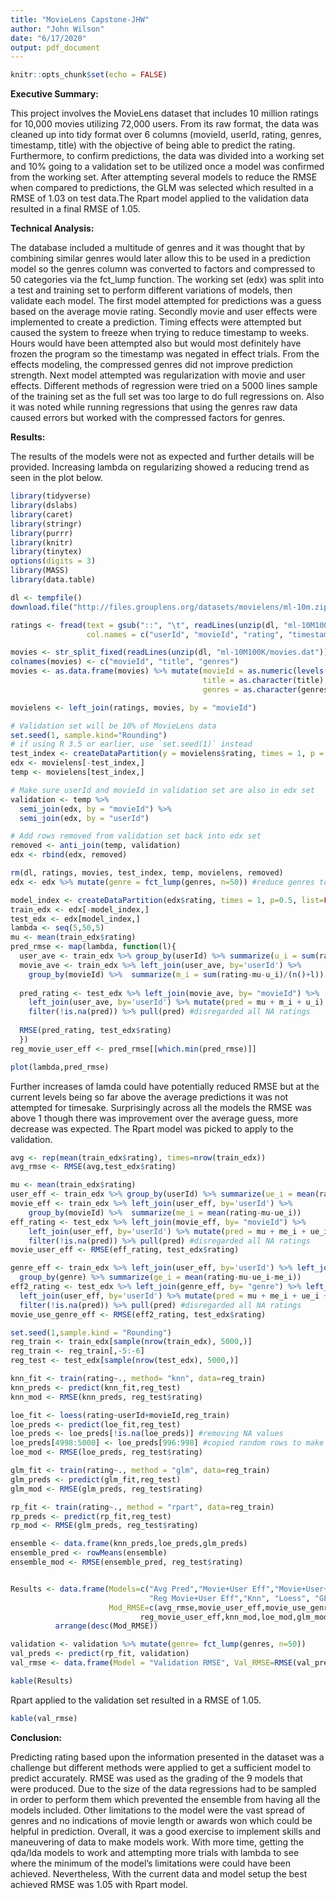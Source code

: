 ---
title: "MovieLens Capstone-JHW"
author: "John Wilson"
date: "6/17/2020"
output: pdf_document
---

```{r setup, include=FALSE}
knitr::opts_chunk$set(echo = FALSE)
```
**Executive Summary:**

This project involves the MovieLens dataset that includes 10 million ratings for 10,000 movies utilizing 72,000 users. From its raw format, the data was cleaned up into tidy format over 6 columns (movieId, userId, rating, genres, timestamp, title) with the objective of being able to predict the rating.  Furthermore, to confirm predictions, the data was divided into a working set and 10% going to a validation set to be utilized once a model was confirmed from the working set. After attempting several models to reduce the RMSE when compared to predictions, the GLM was selected which resulted in a RMSE of 1.03 on test data.The Rpart model applied to the validation data resulted in a final RMSE of 1.05.


**Technical Analysis:**

The database included a multitude of genres and it was thought that by combining similar genres would later allow this to be used in a prediction model so the genres column was converted to factors and compressed to 50 categories via the fct_lump function. The working set (edx) was split into a test and training set to perform different variations of models, then validate each model. The first model attempted for predictions was a guess based on the average movie rating. Secondly movie and user effects were implemented to create a prediction. Timing effects were attempted but caused the system to freeze when trying to reduce timestamp to weeks. Hours would have been attempted also but would most definitely have frozen the program so the timestamp was negated in effect trials. From the effects modeling, the compressed genres did not improve prediction strength. Next model attempted was regularization with movie and user effects.  Different methods of regression were tried on a 5000 lines sample of the training set as the full set was too large to do full regressions on. Also it was noted while running regressions that using the genres raw data caused errors but worked with the compressed factors for genres.


**Results:**

The results of the models were not as expected and further details will be provided. Increasing lambda on regularizing showed a reducing trend as seen in the plot below.
```{r,include=FALSE, echo=FALSE, fig.align='center'}
library(tidyverse)
library(dslabs)
library(caret)
library(stringr)
library(purrr)
library(knitr)
library(tinytex)
options(digits = 3)    
library(MASS)
library(data.table)

dl <- tempfile()
download.file("http://files.grouplens.org/datasets/movielens/ml-10m.zip", dl)

ratings <- fread(text = gsub("::", "\t", readLines(unzip(dl, "ml-10M100K/ratings.dat"))),
                 col.names = c("userId", "movieId", "rating", "timestamp"))

movies <- str_split_fixed(readLines(unzip(dl, "ml-10M100K/movies.dat")), "\\::", 3)
colnames(movies) <- c("movieId", "title", "genres")
movies <- as.data.frame(movies) %>% mutate(movieId = as.numeric(levels(movieId))[movieId],
                                           title = as.character(title),
                                           genres = as.character(genres))

movielens <- left_join(ratings, movies, by = "movieId")

# Validation set will be 10% of MovieLens data
set.seed(1, sample.kind="Rounding")
# if using R 3.5 or earlier, use `set.seed(1)` instead
test_index <- createDataPartition(y = movielens$rating, times = 1, p = 0.1, list = FALSE)
edx <- movielens[-test_index,]
temp <- movielens[test_index,]

# Make sure userId and movieId in validation set are also in edx set
validation <- temp %>% 
  semi_join(edx, by = "movieId") %>%
  semi_join(edx, by = "userId")

# Add rows removed from validation set back into edx set
removed <- anti_join(temp, validation)
edx <- rbind(edx, removed)

rm(dl, ratings, movies, test_index, temp, movielens, removed)
edx <- edx %>% mutate(genre = fct_lump(genres, n=50)) #reduce genres to 50 categories

model_index <- createDataPartition(edx$rating, times = 1, p=0.5, list=FALSE)
train_edx <- edx[-model_index,]
test_edx <- edx[model_index,]
lambda <- seq(5,50,5)
mu <- mean(train_edx$rating)
pred_rmse <- map(lambda, function(l){
  user_ave <- train_edx %>% group_by(userId) %>% summarize(u_i = sum(rating-mu)/(n()+l))
  movie_ave <- train_edx %>% left_join(user_ave, by='userId') %>%
    group_by(movieId) %>%  summarize(m_i = sum(rating-mu-u_i)/(n()+l))
  
  pred_rating <- test_edx %>% left_join(movie_ave, by= "movieId") %>%
    left_join(user_ave, by='userId') %>% mutate(pred = mu + m_i + u_i) %>% 
    filter(!is.na(pred)) %>% pull(pred) #disregarded all NA ratings
  
  RMSE(pred_rating, test_edx$rating)
  })
reg_movie_user_eff <- pred_rmse[[which.min(pred_rmse)]]
```
```{r, echo=FALSE, fig.align='center'}
plot(lambda,pred_rmse)
```

Further increases of lamda could have potentially reduced RMSE but at the current levels being so far above the average predictions it was not attempted for timesake. Surprisingly across all the models the RMSE was above 1 though there was improvement over the average guess, more decrease was expected. The Rpart model was picked to apply to the validation.

```{r, include=FALSE, echo=FALSE, fig.align='center'}
avg <- rep(mean(train_edx$rating), times=nrow(train_edx))
avg_rmse <- RMSE(avg,test_edx$rating)

mu <- mean(train_edx$rating)
user_eff <- train_edx %>% group_by(userId) %>% summarize(ue_i = mean(rating-mu))
movie_eff <- train_edx %>% left_join(user_eff, by='userId') %>%
    group_by(movieId) %>%  summarize(me_i = mean(rating-mu-ue_i))
eff_rating <- test_edx %>% left_join(movie_eff, by= "movieId") %>%
    left_join(user_eff, by='userId') %>% mutate(pred = mu + me_i + ue_i) %>% 
    filter(!is.na(pred)) %>% pull(pred) #disregarded all NA ratings
movie_user_eff <- RMSE(eff_rating, test_edx$rating)

genre_eff <- train_edx %>% left_join(user_eff, by='userId') %>% left_join(movie_eff, by="movieId") %>%
  group_by(genre) %>% summarize(ge_i = mean(rating-mu-ue_i-me_i))
eff2_rating <- test_edx %>% left_join(genre_eff, by= "genre") %>% left_join(movie_eff, by= "movieId") %>%
  left_join(user_eff, by='userId') %>% mutate(pred = mu + me_i + ue_i + ge_i) %>% 
  filter(!is.na(pred)) %>% pull(pred) #disregarded all NA ratings
movie_use_genre_eff <- RMSE(eff2_rating, test_edx$rating)

set.seed(1,sample.kind = "Rounding")
reg_train <- train_edx[sample(nrow(train_edx), 5000,)] 
reg_train <- reg_train[,-5:-6]
reg_test <- test_edx[sample(nrow(test_edx), 5000,)]

knn_fit <- train(rating~., method= "knn", data=reg_train)
knn_preds <- predict(knn_fit,reg_test)
knn_mod <- RMSE(knn_preds, reg_test$rating)

loe_fit <- loess(rating~userId+movieId,reg_train)
loe_preds <- predict(loe_fit,reg_test) 
loe_preds <- loe_preds[!is.na(loe_preds)] #removing NA values
loe_preds[4998:5000] <- loe_preds[996:998] #copied random rows to make table same length as others for ensemble
loe_mod <- RMSE(loe_preds, reg_test$rating)

glm_fit <- train(rating~., method = "glm", data=reg_train)
glm_preds <- predict(glm_fit,reg_test)
glm_mod <- RMSE(glm_preds, reg_test$rating)

rp_fit <- train(rating~., method = "rpart", data=reg_train)
rp_preds <- predict(rp_fit,reg_test)
rp_mod <- RMSE(glm_preds, reg_test$rating)

ensemble <- data.frame(knn_preds,loe_preds,glm_preds)
ensemble_pred <- rowMeans(ensemble)
ensemble_mod <- RMSE(ensemble_pred, reg_test$rating)


Results <- data.frame(Models=c("Avg Pred","Movie+User Eff","Movie+User+Genre Eff",
                               "Reg Movie+User Eff","Knn", "Loess", "GLM","Rpart","Ensemble"), 
                      Mod_RMSE=c(avg_rmse,movie_user_eff,movie_use_genre_eff, 
                             reg_movie_user_eff,knn_mod,loe_mod,glm_mod,rp_mod,ensemble_mod)) %>%
          arrange(desc(Mod_RMSE))

validation <- validation %>% mutate(genre= fct_lump(genres, n=50))
val_preds <- predict(rp_fit, validation)
val_rmse <- data.frame(Model = "Validation RMSE", Val_RMSE=RMSE(val_preds,validation$rating))
```
```{r, echo=FALSE, fig.align='center'}
kable(Results)
```

Rpart applied to the validation set resulted in a RMSE of 1.05.


```{r, echo=FALSE, fig.align='center'}
kable(val_rmse)
```


**Conclusion:**

Predicting rating based upon the information presented in the dataset was a challenge but different methods were applied to get a sufficient model to predict accurately. RMSE was used as the grading of the 9 models that were produced. Due to the size of the data regressions had to be sampled in order to perform them which prevented the ensemble from having all the models included. Other limitations to the model were the vast spread of genres and no indications of movie length or awards won which could be helpful in prediction. Overall, it was a good exercise to implement skills and maneuvering of data to make models work. With more time, getting the qda/lda models to work and attempting more trials with lambda to see where the minimum of the model’s limitations were could have been achieved. Nevertheless, With the current data and model setup the best achieved RMSE was 1.05 with Rpart model.
